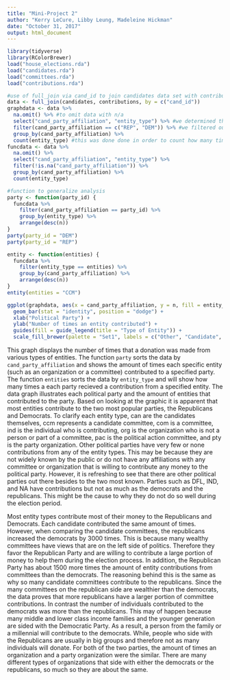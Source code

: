 ```yaml
---
title: "Mini-Project 2"
author: "Kerry LeCure, Libby Leung, Madeleine Hickman"
date: "October 31, 2017"
output: html_document
---
```


```r
library(tidyverse)
library(RColorBrewer)
load("house_elections.rda")
load("candidates.rda")
load("committees.rda")
load("contributions.rda")
```
```r
#use of full_join via cand_id to join candidates data set with contributions dataset in order to include party affiliation with the data
data <- full_join(candidates, contributions, by = c("cand_id"))
graphdata <- data %>%
  na.omit() %>% #to omit data with n/a
  select("cand_party_affiliation", "entity_type") %>% #we determined that these were going to be necessary for what we were looking for
  filter(cand_party_affiliation == c("REP", "DEM")) %>% #we filtered out entity types that did not have a known value per the FEC (i.e. a category that did not have a name)
  group_by(cand_party_affiliation) %>%
  count(entity_type) #this was done done in order to count how many times the entity_type occurred per party
funcdata <- data %>%
  na.omit() %>%
  select("cand_party_affiliation", "entity_type") %>%
  filter(!is.na("cand_party_affiliation")) %>%
  group_by(cand_party_affiliation) %>%
  count(entity_type)
```
```r
#function to generalize analysis
party <- function(party_id) {
  funcdata %>%
    filter(cand_party_affiliation == party_id) %>%
    group_by(entity_type) %>%
    arrange(desc(n))
}
party(party_id = "DEM")
party(party_id = "REP")

entity <- function(entities) {
  funcdata %>%
    filter(entity_type == entities) %>%
    group_by(cand_party_affiliation) %>%
    arrange(desc(n))
}
entity(entities = "CCM")
```
```r
ggplot(graphdata, aes(x = cand_party_affiliation, y = n, fill = entity_type)) +
  geom_bar(stat = "identity", position = "dodge") +
  xlab("Political Party") +
  ylab("Number of times an entity contributed") +
  guides(fill = guide_legend(title = "Type of Entity")) +
  scale_fill_brewer(palette = "Set1", labels = c("Other", "Candidate", "Candidate Committee", "Committee", "Individual", "Organization", "Political Action Committee", "Party Organization"))
```

This graph displays the number of times that a donation was made from various types of entities. 
The function `party` sorts the data by `cand_party_affiliation` and shows the amount of times each specific entity (such as an organization or a committee) contributed to a specified party. The function `entities` sorts the data by `entity_type` and will show how many times a each party recieved a contribution from a specified entity.
The data graph illustrates each political party and the amount of entities that contributed to the party. Based on looking at the graphic it is apparent that most entities contribute to the two most popular parties, the Republicans and Democrats. To clarify each entity type, can are the candidates themselves, ccm represents a candidate committee, com is a committee, ind is the individual who is contributing, org is the organization who is not a person or part of a committee, pac is the political action committee, and pty is the party organization. Other political parties have very few or none contributions from any of the entity types. This may be because they are not widely known by the public or do not have any affiliations with any committee or organization that is willing to contribute any money to the political party. However, it is refreshing to see that there are other political parties out there besides to the two most known. Parties such as DFL, IND, and NA have contributions but not as much as the democrats and the republicans. This might be the cause to why they do not do so well during the election period.

Most entity types contribute most of their money to the Republicans and Democrats. Each candidate contributed the same amount of times. However, when comparing the candidate committees, the republicans increased the democrats by 3000 times. This is because many wealthy committees have views that are on the left side of politics. Therefore they favor the Republican Party and are willing to contribute a large portion of money to help them during the election process.  In addition, the Republican Party has about 1500 more times the amount of entity contributions from committees than the democrats. The reasoning behind this is the same as why so many candidate committees contribute to the republicans. Since the many committees on the republican side are wealthier than the democrats, the data proves that more republicans have a larger portion of committee contributions. In contrast the number of individuals contributed to the democrats was more than the republicans. This may of happen because many middle and lower class income families and the younger generation are sided with the Democratic Party. As a result, a person from the family or a millennial will contribute to the democrats. While, people who side with the Republicans are usually in big groups and therefore not as many individuals will donate. For both of the two parties, the amount of times an organization and a party organization were the similar. There are many different types of organizations that side with either the democrats or the republicans, so much so they are about the same. 
